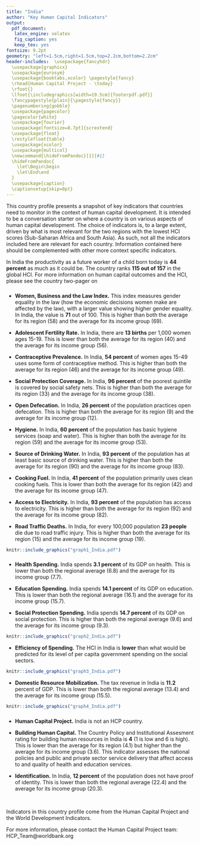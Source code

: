 ---
title: "India"
author: "Key Human Capital Indicators"
output:
  pdf_document:
   latex_engine: xelatex
   fig_caption: yes
   keep_tex: yes
fontsize: 9.2pt
geometry: "left=1.5cm,right=1.5cm,top=2.2cm,bottom=2.2cm"
header-includes:  \usepackage{fancyhdr}
  \usepackage{graphicx}
  \usepackage{eurosym}
  \usepackage{booktabs,xcolor} \pagestyle{fancy}
  \rhead{Human Capital Project - \today}
  \rfoot{}  
  \lfoot{\includegraphics[width=19.5cm]{footerpdf.pdf}} 
  \fancypagestyle{plain}{\pagestyle{fancy}}
  \pagenumbering{gobble}
  \usepackage{pagecolor}
  \pagecolor{white}
  \usepackage{fourier}
  \usepackage[fontsize=8.7pt]{scrextend}
  \usepackage{float}
  \restylefloat{table}
  \usepackage{xcolor}
  \usepackage{multicol}
  \newcommand{\hideFromPandoc}[1]{#1}
  \hideFromPandoc{
    \let\Begin\begin
    \let\End\end
  }
  \usepackage{caption}
  \captionsetup{skip=0pt} 
---
  
  \definecolor{bondiblue}{rgb}{0.0, 0.58, 0.71}
\newcommand\boldblue[1]{\textcolor{bondiblue}{\textbf{#1}}}
  
This country profile presents a snapshot of key indicators that countries need to monitor in the context of human capital development. It is intended to be a conversation starter on where a country is on various aspects of human capital development. The choice of indicators is, to a large extent, driven by what is most relevant for the two regions with the lowest HCI scores (Sub-Saharan Africa and South Asia). As such, not all the indicators included here are relevant for each country. Information contained here should be complemented with other more context specific indicators.

In India the productivity as a future worker of a child born today is **44 percent** as much as it could be. The country ranks **115 out of 157** in the global HCI. For more information on human capital outcomes and the HCI, please see the country two-pager on \boldblue{www.worldbank.org/humancapitalproject}


\Begin{multicols}{2}

### \boldblue{K\small{EY OUTCOME AND OUTPUT INDICATORS TO MONITOR}}###

* **Women, Business and the Law Index.** This index measures gender equality in the law (how the economic decisions women make are affected by the law), with a larger value showing higher gender equality. In India, the value is **71** out of 100. This is higher than both the average for its region (58) and the average for its income group (69).


* **Adolescent Fertility Rate.** In India, there are **13 births** per 1,000 women ages 15-19. This is lower than both the average for its region (40) and the average for its income group (56).

* **Contraceptive Prevalence.** In India, **54 percent** of women ages 15-49 uses some form of contraceptive method. This is higher than both the average for its region (46) and the average for its income group (49).

* **Social Protection Coverage.** In India, **96 percent** of the poorest quintile is covered by social safety nets. This is higher than both the average for its region (33) and the average for its income group (38).

* **Open Defecation.** In India, **26 percent** of the population practices open defecation. This is higher than both the average for its region (9) and the average for its income group (12).

* **Hygiene.** In India, **60 percent** of the population has basic hygiene services (soap and water). This is higher than both the average for its region (59) and the average for its income group (53).

* **Source of Drinking Water.** In India, **93 percent** of the population has at least basic source of drinking water. This is higher than both the average for its region (90) and the average for its income group (83).

* **Cooking Fuel.** In India, **41 percent** of the population primarily uses clean cooking fuels. This is lower than both the average for its region (42) and the average for its income group (47).

* **Access to Electricity.** In India, **93 percent** of the population has access to electricity. This is higher than both the average for its region (92) and the average for its income group (82).

* **Road Traffic Deaths.** In India, for every 100,000 population **23 people** die due to road traffic injury. This is higher than both the average for its region (15) and the average for its income group (19).  

 ```{r out.width = "100%", fig.align = "right", echo=FALSE}
knitr::include_graphics("graph1_India.pdf")
  ``` 
  
### \boldblue{D\small{OMESTIC RESOURCE USE AND MOBILIZATION}}###
  
* **Health Spending.** India spends **3.1 percent** of its GDP on health.  This is lower than both the regional average (6.8) and the average for its income group (7.7).

* **Education Spending.** India spends **14.1 percent** of its GDP on education.  This is lower than both the regional average (16.1) and the average for its income group (15.7).

* **Social Protection Spending.** India spends **14.7 percent** of its GDP on social protection. This is higher than both the regional average (9.6) and the average for its income group (9.3). 


 
  
 ```{r out.width = "100%", out.height="120%", fig.align = "right", echo=FALSE, strip.white=TRUE}
knitr::include_graphics("graph2_India.pdf")
```
  \vspace{3mm}
  
  * **Efficiency of Spending.** The HCI in India is **lower** than what would be predicted for its level of per capita government spending on the social sectors.
  
  ```{r out.width = "100%", out.height="50%",  fig.align = "center", echo=FALSE, strip.white=TRUE}
knitr::include_graphics("graph3_India.pdf")
```
  
  * **Domestic Resource Mobilization.** The tax revenue in India is **11.2** percent of GDP. This is lower than both the regional average (13.4) and the average for its income group (15.5).
  
  ```{r out.width = "100%", out.height="50%", fig.align = "right", echo=FALSE}
knitr::include_graphics("graph4_India.pdf")
  ```
  
### \boldblue{O\small{THER RELEVANT INDICATORS }}#####
  
  * **Human Capital Project.** India is not an HCP country.
  
  * **Building Human Capital.** The Country Policy and Institutional Assesment rating for building human resources in India is **4** (1 is low and 6 is high). This is lower than  the average for its region (4.1) but higher than the average for its income group (3.6). This indicator assesses the national policies and public and private sector service delivery that affect access to and quality of health and education services.
  
  * **Identification.** In India, **12 percent** of the population does not have proof of identity. This is lower than both the regional average (22.4) and the average for its income group (20.3).
  
  
  
 
  
  \noindent\rule{9cm}{0.4pt}

  &nbsp;
  
Indicators in this country profile come from the Human Capital Project and the World Development Indicators.
  &nbsp;
  
For more information, please contact the Human Capital Project team: HCP_Team@worldbank.org 
  
  
\End{multicols}
  